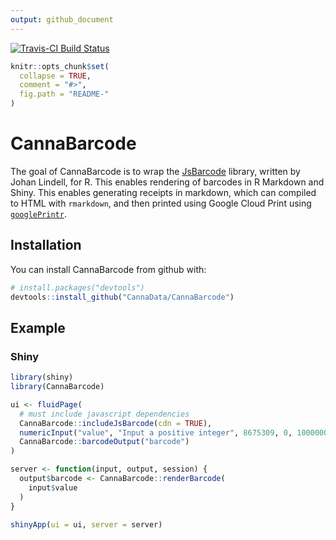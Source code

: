 ```yaml
---
output: github_document
---
```


<!-- README.md is generated from README.Rmd. Please edit that file -->

[![Travis-CI Build Status](https://travis-ci.org/CannaData/CannaBarcode.svg?branch=master)](https://travis-ci.org/CannaData/CannaBarcode)

```r
knitr::opts_chunk$set(
  collapse = TRUE,
  comment = "#>",
  fig.path = "README-"
)
```

# CannaBarcode

The goal of CannaBarcode is to wrap the [JsBarcode](https://github.com/lindell/JsBarcode) library, written by Johan Lindell, for R. This enables rendering of barcodes in R Markdown and Shiny. This enables generating receipts in markdown, which can compiled to HTML with `rmarkdown`, and then printed using Google Cloud Print using [`googlePrintr`](https://github.com/CannaData/googlePrintr).

## Installation

You can install CannaBarcode from github with:

```r
# install.packages("devtools")
devtools::install_github("CannaData/CannaBarcode")
```

## Example

### Shiny

```R
library(shiny)
library(CannaBarcode)

ui <- fluidPage(
  # must include javascript dependencies
  CannaBarcode::includeJsBarcode(cdn = TRUE),
  numericInput("value", "Input a positive integer", 8675309, 0, 1000000),
  CannaBarcode::barcodeOutput("barcode")
)

server <- function(input, output, session) {
  output$barcode <- CannaBarcode::renderBarcode(
    input$value
  )
}

shinyApp(ui = ui, server = server)
```
